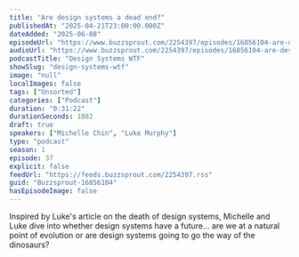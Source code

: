 ```yaml
---
title: "Are design systems a dead end?"
publishedAt: "2025-04-21T23:00:00.000Z"
dateAdded: "2025-06-08"
episodeUrl: "https://www.buzzsprout.com/2254397/episodes/16856104-are-design-systems-a-dead-end.mp3"
audioUrl: "https://www.buzzsprout.com/2254397/episodes/16856104-are-design-systems-a-dead-end.mp3"
podcastTitle: "Design Systems WTF"
showSlug: "design-systems-wtf"
image: "null"
localImages: false
tags: ["Unsorted"]
categories: ["Podcast"]
duration: "0:31:22"
durationSeconds: 1882
draft: true
speakers: ["Michelle Chin", "Luke Murphy"]
type: "podcast"
season: 1
episode: 37
explicit: false
feedUrl: "https://feeds.buzzsprout.com/2254397.rss"
guid: "Buzzsprout-16856104"
hasEpisodeImage: false
---
```

Inspired by Luke's article on the death of design systems, Michelle and Luke dive into whether design systems have a future... are we at a natural point of evolution or are design systems going to go the way of the dinosaurs?
